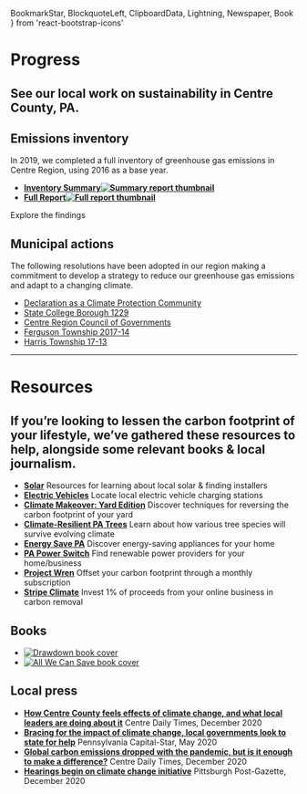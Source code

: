   BookmarkStar,
  BlockquoteLeft,
  ClipboardData,
  Lightning,
  Newspaper,
  Book
} from 'react-bootstrap-icons'


# Progress

## See our local work on sustainability in Centre County, PA.

## Emissions inventory <ClipboardData />

In 2019, we completed a full inventory of greenhouse gas emissions in Centre Region, using 2016 as a base year.

- **[Inventory Summary<Image src="/progress/ghg_summary.jpg" width={500} height={647} alt="Summary report thumbnail" />](/progress/ghg_summary.pdf)**
- **[Full Report<Image src="/progress/ghg_report.jpg" width={500} height={647} alt="Full report thumbnail" />](/progress/ghg_report.pdf)**

<NavCard to="/climate" color="green" icon={BlockquoteLeft}>
  Explore the findings
</NavCard>

## Municipal actions <Lightning />

The following resolutions have been adopted in our region making a commitment to develop a strategy to reduce our greenhouse gas emissions and adapt to a changing climate.

- [Declaration as a Climate Protection Community](/progress/res_protection.pdf)
- [State College Borough 1229](/progress/res_borough.pdf)
- [Centre Region Council of Governments](/progress/res_cog.pdf)
- [Ferguson Township 2017-14](/progress/res_ferguson.pdf)
- [Harris Township 17-13](/progress/res_harris.pdf)

---

# <BookmarkStar /> Resources

## If you’re looking to lessen the carbon footprint of your lifestyle, we’ve gathered these resources to help, alongside some relevant books & local journalism.

- **[Solar](/solar)**
  Resources for learning about local solar & finding installers
- **[Electric Vehicles](/electric-vehicles)**
  Locate local electric vehicle charging stations
- **[Climate Makeover: Yard Edition](https://www.audubon.org/news/your-yard-stealthy-fossil-fuel-guzzler-give-it-climate-makeover)**
  Discover techniques for reversing the carbon footprint of your yard
- **[Climate-Resilient PA Trees](https://www.dcnr.pa.gov/GoodNatured/pages/Article.aspx?post=83)**
  Learn about how various tree species will survive evolving climate
- **[Energy Save PA](https://energysavepa-home.com)**
  Discover energy-saving appliances for your home
- **[PA Power Switch](https://www.papowerswitch.com)**
  Find renewable power providers for your home/business
- **[Project Wren](https://projectwren.com)**
  Offset your carbon footprint through a monthly subscription
- **[Stripe Climate](https://stripe.com/climate)**
  Invest 1% of proceeds from your online business in carbon removal

## Books <Book />

- [<Image src="/progress/drawdown.jpg" width={545} height={698} alt="Drawdown book cover" />](https://www.penguinrandomhouse.com/books/549348/drawdown-by-edited-by-paul-hawken/)
- [<Image src="/progress/all_we_can_save.jpg" width={470} height={717} alt="All We Can Save book cover" />](https://www.allwecansave.earth/)

## Local press <Newspaper />

- **[How Centre County feels effects of climate change, and what local leaders are doing about it](https://www.centredaily.com/news/local/community/article247401845.html)**
  Centre Daily Times, December 2020
- **[Bracing for the impact of climate change, local governments look to state for help](https://www.penncapital-star.com/energy-environment/bracing-for-the-impact-of-climate-change-local-governments-look-to-state-for-help/)**
  Pennsylvania Capital-Star, May 2020
- **[Global carbon emissions dropped with the pandemic, but is it enough to make a difference?](https://centredaily.com/news/local/article247531850.html)**
  Centre Daily Times, December 2020
- **[Hearings begin on climate change initiative](https://www.post-gazette.com/news/environment/2020/12/08/pennsylvania-hearings-begin-climate-change-initiative-greenhouse-gas/stories/202012080119)**
  Pittsburgh Post-Gazette, December 2020
